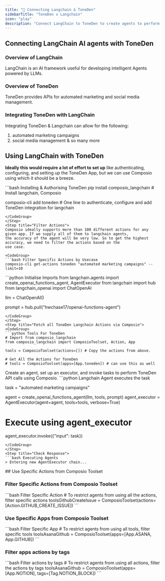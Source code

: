```yaml
---
title: "🚀 Connecting Langchain & ToneDen"
sidebarTitle: "ToneDen x Langchain"
icon: "play"
description: "Connect LangChain to ToneDen to create agents to perform tasks using natural language"
---
```


## Connecting LangChain AI agents with ToneDen

### Overview of LangChain

LangChain is an AI framework useful for developing intelligent Agents powered by LLMs.

### Overview of ToneDen

ToneDen provides APIs for automated marketing and social media management.

### Integrating ToneDen with LangChain

Integrating ToneDen & Langchain can allow for the following:

1. automated marketing campaigns
2. social media management
& so many more

## Using LangChain with ToneDen

<Steps>
<Step title="Setting Up the Environment">

**Ideally this would require a lot of effort to set up** like authenticating, configuring, and setting up the ToneDen App, but we can use Composio using which it should be a breeze.

<CodeGroup>
```bash Installing & Authorising ToneDen
pip install composio_langchain # Install langchain, Composio 

composio-cli add toneden # One line to authenticate, configure and add ToneDen integration for langchain
```
</CodeGroup>
</Step>
<Step title="Filter Actions">
Composio ideally supports more than 100 different actions for any given app. If we supply all of them to langchain agents, 
the accuracy of the agent will be very low. So to get the highest accuracy, we need to filter the actions based on the 
use case.

<CodeGroup>
```bash Filter Specific Actions by Usecase
composio-cli get-actions toneden "automated marketing campaigns" --limit=10
```
</CodeGroup>

</Step>
<Step title="Import Base Packages">

<CodeGroup>
```python Initialise Imports
from langchain.agents import create_openai_functions_agent, AgentExecutor
from langchain import hub
from langchain_openai import ChatOpenAI


llm = ChatOpenAI()

prompt = hub.pull("hwchase17/openai-functions-agent")
```
</CodeGroup>
</Step>
<Step title="Fetch all ToneDen Langchain Actions via Composio">
<CodeGroup>
```python Tools For ToneDen
# Import from composio_langchain
from composio_langchain import ComposioToolset, Action, App

tools = ComposioToolset(actions=[]) # Copy the actions from above. 

# Get All the Actions for ToneDen
# tools = ComposioToolset(apps=[App.toneden]) # can use this as well
```
</CodeGroup>
</Step>
<Step title="Execute the Agent">
Create an agent, set up an executor, and invoke tasks to perform ToneDen API calls using Composio. 
<CodeGroup>
```python Langchain Agent executes the task

task = "automated marketing campaigns"

agent = create_openai_functions_agent(llm, tools, prompt)
agent_executor = AgentExecutor(agent=agent, tools=tools, verbose=True)

# Execute using agent_executor
agent_executor.invoke({"input": task})
```
</CodeGroup>
</Step>
<Step title="Check Response">
```bash Executing Agents
> Entering new AgentExecutor chain...
```
</Step>
</Steps>
## Use Specific Actions from Composio Toolset

### Filter Specific Actions from Composio Toolset

<CodeGroup>
```bash Filter Specific Action
# To restrict agents from using all the actions, filter specific actions
toolsGithubCreateIssue = ComposioToolset(actions=[Action.GITHUB_CREATE_ISSUE])
```
</CodeGroup>

### Use Specific Apps from Composio Toolset
<CodeGroup>
```bash Filter Specific App
# To restrict agents from using all tools, filter specific tools
toolsAsanaGithub = ComposioToolset(apps=[App.ASANA, App.GITHUB])
```
</CodeGroup>

### Filter apps actions by tags 
<CodeGroup>
```bash Filter actions by tags
# To restrict agents from using all actions, filter the actions by tags
toolsAsanaGithub = ComposioToolset(apps=[App.NOTION], tags=[Tag.NOTION_BLOCK])
```
</CodeGroup>

